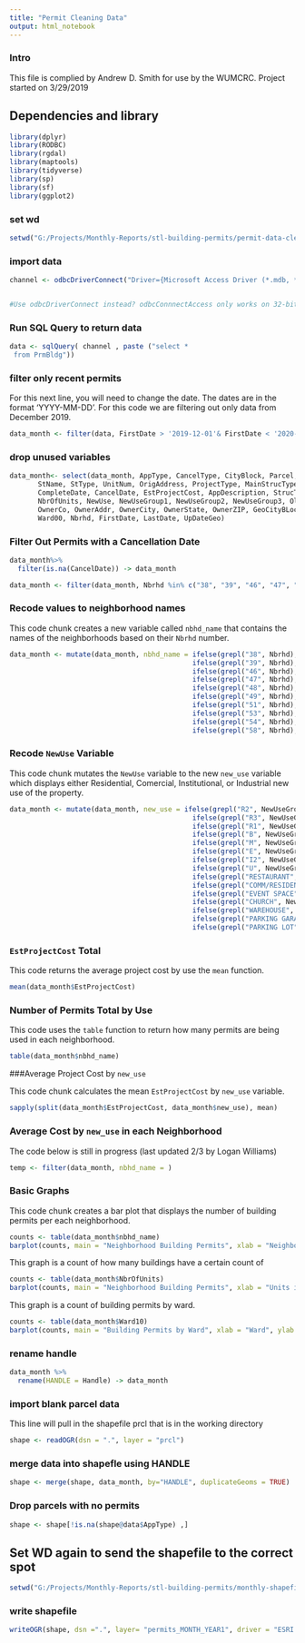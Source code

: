 ```yaml
---
title: "Permit Cleaning Data"
output: html_notebook
---
```

### Intro
This file is complied by Andrew D. Smith for use by the WUMCRC. Project started on 3/29/2019

## Dependencies and library


```r
library(dplyr)
library(RODBC)
library(rgdal)
library(maptools)
library(tidyverse)
library(sp)
library(sf)
library(ggplot2)
```


### set wd


```r
setwd("G:/Projects/Monthly-Reports/stl-building-permits/permit-data-cleaning")
```

### import data


```r
channel <- odbcDriverConnect("Driver={Microsoft Access Driver (*.mdb, *.accdb)};DBQ=G:/Projects/Monthly-Reports/stl-building-permits/permit-data-cleaning/prmbdo/prmbdo")


#Use odbcDriverConnect instead? odbcConnnectAccess only works on 32-bit#
```

### Run SQL Query to return data

```r
data <- sqlQuery( channel , paste ("select *
 from PrmBldg"))
```

### filter only recent permits

For this next line, you will need to change the date. The dates are in the format 'YYYY-MM-DD'. For this code we are filtering out only data from December 2019. 


```r
data_month <- filter(data, FirstDate > '2019-12-01'& FirstDate < '2020-01-01')
```

### drop unused variables

```r
data_month<- select(data_month, AppType, CancelType, CityBlock, Parcel, OwnerCode, Handle, AddrNum, StDir,
       StName, StType, UnitNum, OrigAddress, ProjectType, MainStrucType, AppDate, IssueDate,
       CompleteDate, CancelDate, EstProjectCost, AppDescription, StrucType1, StrucType2, 
       NbrOfUnits, NewUse, NewUseGroup1, NewUseGroup2, NewUseGroup3, OldUse, OwnerName, 
       OwnerCo, OwnerAddr, OwnerCity, OwnerState, OwnerZIP, GeoCityBLockPart, Ward10, 
       Ward00, Nbrhd, FirstDate, LastDate, UpDateGeo)
```

### Filter Out Permits with a Cancellation Date

```r
data_month%>%
  filter(is.na(CancelDate)) -> data_month
```


```r
data_month <- filter(data_month, Nbrhd %in% c("38", "39", "46", "47", "48", "49", "51", "53", "54", "58"))
```



### Recode values to neighborhood names

This code chunk creates a new variable called `nbhd_name` that contains the names of the neighborhoods based on their `Nbrhd` number.

```r
data_month <- mutate(data_month, nbhd_name = ifelse(grepl("38", Nbrhd), "Central West End",
                                             ifelse(grepl("39", Nbrhd), "Forest Park South East",
                                             ifelse(grepl("46", Nbrhd), "Skinker DeBaliviere",  
                                             ifelse(grepl("47", Nbrhd), "DeBaliviere Place",
                                             ifelse(grepl("48", Nbrhd), "West End",
                                             ifelse(grepl("49", Nbrhd), "Visitation Park",       
                                             ifelse(grepl("51", Nbrhd), "Academy",       
                                             ifelse(grepl("53", Nbrhd), "Fountain Park",       
                                             ifelse(grepl("54", Nbrhd), "Lewis Place",       
                                             ifelse(grepl("58", Nbrhd), "Vandeventer", NA)))))))))))
```


### Recode `NewUse` Variable

This code chunk mutates the `NewUse` variable to the new `new_use` variable which displays either Residential, Comercial, Institutional, or Industrial new use of the property. 

```r
data_month <- mutate(data_month, new_use = ifelse(grepl("R2", NewUseGroup1), "Residential",
                                             ifelse(grepl("R3", NewUseGroup1), "Residential",
                                             ifelse(grepl("R1", NewUseGroup1), "Commercial",  
                                             ifelse(grepl("B", NewUseGroup1), "Institutional",
                                             ifelse(grepl("M", NewUseGroup1), "Commercial",
                                             ifelse(grepl("E", NewUseGroup1), "Institutional",       
                                             ifelse(grepl("I2", NewUseGroup1), "Institutional",       
                                             ifelse(grepl("U", NewUseGroup1), "Commercial", 
                                             ifelse(grepl("RESTAURANT", NewUse), "Commercial",
                                             ifelse(grepl("COMM/RESIDENT", NewUse), "Residential",
                                             ifelse(grepl("EVENT SPACE", NewUse), "Commercial",   
                                             ifelse(grepl("CHURCH", NewUse), "Institutional",
                                             ifelse(grepl("WAREHOUSE", NewUse), "Industrial",
                                             ifelse(grepl("PARKING GARAGE", NewUse), "Commercial",
                                             ifelse(grepl("PARKING LOT", NewUse), "Commercial", NA))))))))))))))))
```

### `EstProjectCost` Total

This code returns the average project cost by use the `mean` function.

```r
mean(data_month$EstProjectCost)
```

### Number of Permits Total by Use

This code uses the `table` function to return how many permits are being used in each neighborhood.

```r
table(data_month$nbhd_name)
```


###Average Project Cost by `new_use`

This code chunk calculates the mean `EstProjectCost` by `new_use` variable.

```r
sapply(split(data_month$EstProjectCost, data_month$new_use), mean)
```

### Average Cost by `new_use` in each Neighborhood

The code below is still in progress (last updated 2/3 by Logan Williams)

```r
temp <- filter(data_month, nbhd_name = )
```


### Basic Graphs

This code chunk creates a bar plot that displays the number of building permits per each neighborhood.

```r
counts <- table(data_month$nbhd_name)
barplot(counts, main = "Neighborhood Building Permits", xlab = "Neighborhood")
```

This graph is a count of how many buildings have a certain count of 

```r
counts <- table(data_month$NbrOfUnits)
barplot(counts, main = "Neighborhood Building Permits", xlab = "Units in Building", ylab = "Number of Buildings")
```

This graph is a count of building permits by ward.

```r
counts <- table(data_month$Ward10)
barplot(counts, main = "Building Permits by Ward", xlab = "Ward", ylab = "Number of Building Permits")
```


### rename handle

```r
data_month %>%
  rename(HANDLE = Handle) -> data_month
```


### import blank parcel data

This line will pull in the shapefile prcl that is in the working directory


```r
shape <- readOGR(dsn = ".", layer = "prcl")
```

### merge data into shapefle using HANDLE

```r
shape <- merge(shape, data_month, by="HANDLE", duplicateGeoms = TRUE)
```


### Drop parcels with no permits


```r
shape <- shape[!is.na(shape@data$AppType) ,]
```





## Set WD again to send the shapefile to the correct spot


```r
setwd("G:/Projects/Monthly-Reports/stl-building-permits/monthly-shapefiles")
```


### write shapefile


```r
writeOGR(shape, dsn =".", layer= "permits_MONTH_YEAR1", driver = "ESRI Shapefile")
```













